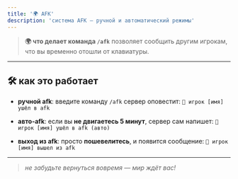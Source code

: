 ```yaml
---
title: '🌍 AFK'
description: 'система AFK — ручной и автоматический режимы'
---
```


> **🌍 что делает команда `/afk`**
> позволяет сообщить другим игрокам, что вы временно отошли от клавиатуры.

---

## 🛠️ как это работает

- **ручной afk**:
  введите команду
`/afk`
сервер оповестит:
`📢 игрок [имя] ушёл в afk`

- **авто-afk**:
если вы **не двигаетесь 5 минут**, сервер сам напишет:
`📢 игрок [имя] ушёл в afk (авто)`

- **выход из afk**:
просто **пошевелитесь**, и появится сообщение:
`📢 игрок [имя] вышел из afk`

---

> *не забудьте вернуться вовремя — мир ждёт вас!*

